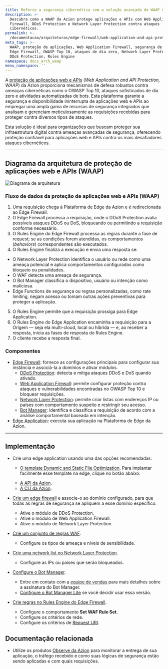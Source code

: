 ```yaml
---
title: Reforce a segurança cibernética com a solução avançada de WAAP da Azion
description: >-
  Descubra como a WAAP da Azion protege aplicações e APIs com Web Application
  Firewall, DDoS Protection e Network Layer Protection contra ataques
  cibernéticos.
permalink: >-
  /documentacao/arquiteturas/edge-firewall/web-application-and-api-protection-waap/
meta_tags: >-
  WAAP, proteção de aplicações, Web Application Firewall, segurança de APIs,
  Edge Firewall, OWASP Top 10, ataques de dia zero, Network Layer Protection,
  DDoS Protection, Rules Engine
namespace: docs_arch_waap
menu_namespace: ''
---
```



A [proteção de aplicações web e APIs](https://www.azion.com/pt-br/solucoes/waap/) (*Web Application and API Protection, WAAP*) da Azion proporciona mecanismos de defesa robustos contra ameaças cibernéticas como o OWASP Top 10, ataques sofisticados de dia zero e atividades automatizadas de bots. Esta plataforma garante a segurança e disponibilidade ininterrupta de aplicações web e APIs ao empregar uma ampla gama de recursos de segurança integrados que analisam e gerenciam meticulosamente as requisições recebidas para proteger contra diversos tipos de ataques.

Esta solução é ideal para organizações que buscam proteger sua infraestrutura digital contra ameaças avançadas de segurança, oferecendo proteção confiável para aplicações web e APIs contra os mais desafiadores ataques cibernéticos.

---

## Diagrama da arquitetura de proteção de aplicações web e APIs (WAAP)

![Diagrama de arquitetura](/assets/docs/images/uploads/diagram-waap.png)

### Fluxo de dados da proteção de aplicações web e APIs (WAAP)

1. Uma requisição chega à Plataforma de Edge da Azion e é redirecionada ao Edge Firewall.
2. O Edge Firewall processa a requisição, onde o DDoS Protection avalia possíveis ataques DDoS ou DoS, bloqueando ou permitindo a requisição conforme necessário.
3. O Rules Engine do Edge Firewall processa as regras durante a fase de request; se as condições forem atendidas, os comportamentos (*behaviors*) correspondentes são executados.
4. O Rules Engine finaliza a execução e envia uma resposta se:
- O Network Layer Protection identifica o usuário ou rede como uma ameaça potencial e aplica comportamentos configurados como bloqueio ou penalidades.
- O WAF detecta uma ameaça de segurança.
- O Bot Manager classifica o dispositivo, usuário ou intenção como maliciosa.
- Edge Functions de segurança ou regras personalizadas, como rate limiting, negam acesso ou tomam outras ações preventivas para proteger a aplicação.
5. O Rules Engine permite que a requisição prossiga para Edge Application.
6. O Rules Engine do Edge Application encaminha a requisição para a Origem — seja ela multi-cloud, local ou híbrida — e, ao receber a resposta, inicia as fases de resposta do Rules Engine.
7. O cliente recebe a resposta final.

### Componentes

- [Edge Firewall](/pt-br/documentacao/produtos/secure/edge-firewall/): fornece as configurações principais para configurar sua instância e associá-la a domínios e ativar módulos.
    - [DDoS Protection](/pt-br/documentacao/produtos/secure/edge-firewall/ddos-protection/): detecta e mitiga ataques DDoS e DoS quando ativado.
    - [Web Application Firewall](/pt-br/documentacao/produtos/secure/edge-firewall/web-application-firewall/): permite configurar proteção contra ataques e vulnerabilidades encontradas no OWASP Top 10 e bloquear requisições.
    - [Network Layer Protection](/pt-br/documentacao/produtos/secure/edge-firewall/network-layer-protection/): permite criar listas com endereços IP ou países com comportamento suspeito e restringir seu acesso.
    - [Bot Manager](/pt-br/documentacao/produtos/secure/edge-firewall/bot-manager/): identifica e classifica a requisição de acordo com a análise comportamental baseada em intenção.
- [Edge Application](/pt-br/documentacao/produtos/build/edge-application/): executa sua aplicação na Plataforma de Edge da Azion.

---

## Implementação

- Crie uma edge application usando uma das opções recomendadas:
    - [O template Dynamic and Static File Optimization](/pt-br/documentacao/produtos/guias/dynamic-static-file-optimization-template/). Para implantar facilmente esse template na edge, clique no botão abaixo:

    <LinkButton
      label="Deploy the Dynamic and Static File Optimization Template"
      link="https://console.azion.com/create/azion/dynamic-and-static-file-optimization"
      icon="ai ai-azion"
      icon-pos="left"
      target="_blank"
    />

    - [A API da Azion](https://api.azion.com/#9c1cc0df-16a2-488e-8cfe-3f1238f47aeb).
    - [A CLI da Azion](/pt-br/documentacao/produtos/azion-cli/visao-geral/).
- [Crie um edge firewall](/pt-br/documentacao/produtos/guias/secure/edge-firewall-definir-main-settings/) e associe-o ao domínio configurado, para que todas as regras de segurança se apliquem a esse domínio específico.
    - Ative o módulo de DDoS Protection.
    - Ative o módulo de Web Application Firewall.
    - Ative o módulo de Network Layer Protection.
- [Crie um conjunto de regras WAF](/pt-br/documentacao/produtos/guias/secure/criar-waf-rule-set/).
    - Configure os tipos de ameaça e níveis de sensibilidade.
- [Crie uma network list no Network Layer Protection](/pt-br/documentacao/produtos/guias/blocklists-enderecos-ip-edge/).
    - Configure as IPs ou países que serão bloqueados.
- [Configure o Bot Manager](/pt-br/documentacao/produtos/secure/edge-firewall/bot-manager/).
    - Entre em contato com a [equipe de vendas](https://www.azion.com/pt-br/contate-vendas/) para mais detalhes sobre a assinatura do Bot Manager.
    - [Configure o Bot Manager Lite](/pt-br/documentacao/produtos/guias/bot-manager-lite/#configure-a-integracao) se você decidir usar essa versão.
- [Crie regras no Rules Engine do Edge Firewall](/pt-br/documentacao/produtos/guias/secure/trabalhar-com-rules-engine/).
    - Configure o comportamento **Set WAF Rule Set**.
    - Configure os critérios de rede.
    - Configure os critérios de [Request URI](/pt-br/documentacao/produtos/guias/bot-manager/#configure-o-rules-engine).

## Documentação relacionada

- Utilize os produtos [Observe da Azion](/pt-br/documentacao/produtos/observe/visao-geral/) para monitorar a entrega de sua aplicação, o tráfego recebido e como suas lógicas de segurança estão sendo aplicadas e com quais requisições.
